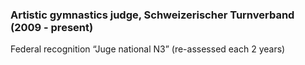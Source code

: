 ### Artistic gymnastics judge, Schweizerischer Turnverband (2009 - present)

Federal recognition "Juge national N3" (re-assessed each 2 years)

